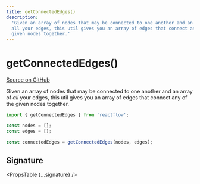 ```yaml
---
title: getConnectedEdges()
description:
  'Given an array of nodes that may be connected to one another and an array of
  all your edges, this util gives you an array of edges that connect any of the
  given nodes together.'
---
```



# getConnectedEdges()

[Source on GitHub](https://github.com/xyflow/xyflow/blob/v11/packages/core/src/utils/graph.ts/#L267)

Given an array of nodes that may be connected to one another and an array of
_all_ your edges, this util gives you an array of edges that connect any of the
given nodes together.

```js
import { getConnectedEdges } from 'reactflow';

const nodes = [];
const edges = [];

const connectedEdges = getConnectedEdges(nodes, edges);
```

## Signature

<PropsTable {...signature} />
